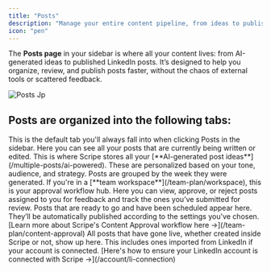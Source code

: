 ```yaml
---
title: "Posts"
description: "Manage your entire content pipeline, from ideas to published posts, in one place."
icon: "pen"
---
```


The **Posts page** in your sidebar is where all your content lives: from AI-generated ideas to published LinkedIn posts. It’s designed to help you organize, review, and publish posts faster, without the chaos of external tools or scattered feedback.

![Posts Jp](/images/posts.jpg)

## Posts are organized into the following tabs:

<CardGroup cols={2}>
  <Card title="Draft" icon="pen">
    This is the default tab you'll always fall into when clicking Posts in the sidebar. Here you can see all your posts that are currently being written or edited.
  </Card>
  <Card title="Suggested" icon="sparkles">
    This is where Scripe stores all your [**AI-generated post ideas**](/multiple-posts/ai-powered). These are personalized based on your tone, audience, and strategy. Posts are grouped by the week they were generated.
  </Card>
  <Card title="Review" icon="rev">
    If you're in a [**team workspace**](/team-plan/workspace), this is your approval workflow hub. Here you can view, approve, or reject posts assigned to you for feedback and track the ones you’ve submitted for review.
  </Card>
  <Card title="Scheduled" icon="clock">
    Posts that are ready to go and have been scheduled appear here. They’ll be automatically published according to the settings you've chosen.
  </Card>
</CardGroup>

<Tip>
  [Learn more about Scripe's Content Approval workflow here →](/team-plan/content-approval)
</Tip>

<Card title="Published" icon="check">
  All posts that have gone live, whether created inside Scripe or not, show up here. This includes ones imported from LinkedIn if your account is connected.
</Card>

<Info>
  [Here's how to ensure your LinkedIn account is connected with Scripe →](/account/li-connection)
</Info>